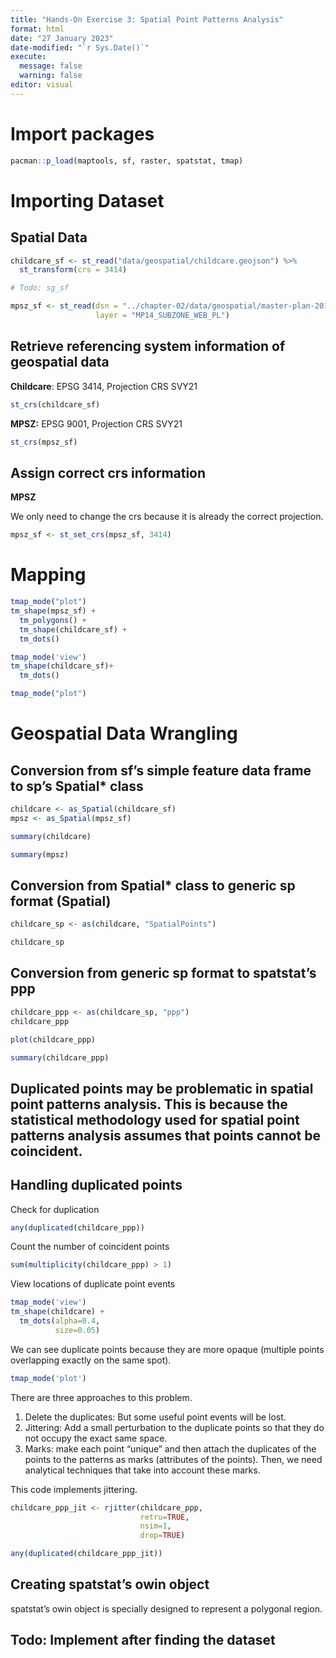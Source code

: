 ```yaml
---
title: "Hands-On Exercise 3: Spatial Point Patterns Analysis"
format: html
date: "27 January 2023"
date-modified: "`r Sys.Date()`"
execute: 
  message: false
  warning: false
editor: visual
---
```


# Import packages

```r
pacman::p_load(maptools, sf, raster, spatstat, tmap)
```

# Importing Dataset

## Spatial Data

```r
childcare_sf <- st_read("data/geospatial/childcare.geojson") %>%
  st_transform(crs = 3414)
```

```r
# Todo: sg_sf
```

```r
mpsz_sf <- st_read(dsn = "../chapter-02/data/geospatial/master-plan-2014-subzone-boundary-web-shp",
                   layer = "MP14_SUBZONE_WEB_PL")
```

## Retrieve referencing system information of geospatial data

**Childcare**: EPSG 3414, Projection CRS SVY21

```r
st_crs(childcare_sf)
```

**MPSZ:** EPSG 9001, Projection CRS SVY21

```r
st_crs(mpsz_sf)
```

## Assign correct crs information

**MPSZ**

We only need to change the crs because it is already the correct projection.

```r
mpsz_sf <- st_set_crs(mpsz_sf, 3414)
```

# Mapping

```r
tmap_mode("plot")
tm_shape(mpsz_sf) +
  tm_polygons() +
  tm_shape(childcare_sf) +  
  tm_dots()
```

```r
tmap_mode('view')
tm_shape(childcare_sf)+
  tm_dots()
```

```r
tmap_mode("plot")
```

# Geospatial Data Wrangling

## Conversion from sf's simple feature data frame to sp's Spatial\* class

```r
childcare <- as_Spatial(childcare_sf)
mpsz <- as_Spatial(mpsz_sf)
```

```r
summary(childcare)
```

```r
summary(mpsz)
```

## Conversion from Spatial\* class to generic sp format (Spatial)

```r
childcare_sp <- as(childcare, "SpatialPoints")
```

```r
childcare_sp
```

## Conversion from generic sp format to spatstat's ppp

```r
childcare_ppp <- as(childcare_sp, "ppp")
childcare_ppp
```

```r
plot(childcare_ppp)
```

```r
summary(childcare_ppp)
```

::: callout-important
## Duplicated points may be problematic in spatial point patterns analysis. This is because the statistical methodology used for spatial point patterns analysis assumes that points cannot be coincident.
:::

## Handling duplicated points

Check for duplication

```r
any(duplicated(childcare_ppp))
```

Count the number of coincident points

```r
sum(multiplicity(childcare_ppp) > 1)
```

View locations of duplicate point events

```r
tmap_mode('view')
tm_shape(childcare) +
  tm_dots(alpha=0.4, 
          size=0.05)
```

We can see duplicate points because they are more opaque (multiple points overlapping exactly on the same spot).

```r
tmap_mode('plot')
```

There are three approaches to this problem.

1.  Delete the duplicates: But some useful point events will be lost.
2.  Jittering: Add a small perturbation to the duplicate points so that they do not occupy the exact same space.
3.  Marks: make each point "unique" and then attach the duplicates of the points to the patterns as marks (attributes of the points). Then, we need analytical techniques that take into account these marks.

This code implements jittering.

```r
childcare_ppp_jit <- rjitter(childcare_ppp,
                             retru=TRUE,
                             nsim=1,
                             drop=TRUE)
```

```r
any(duplicated(childcare_ppp_jit))
```

## Creating spatstat's owin object

spatstat's owin object is specially designed to represent a polygonal region.

::: callout-note
## Todo: Implement after finding the dataset
:::

